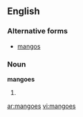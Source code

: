 ==English==

===Alternative forms===
* [[mangos]]

===Noun===
'''mangoes'''

# {{plural of|[[mango]]}}

[[ar:mangoes]]
[[vi:mangoes]]